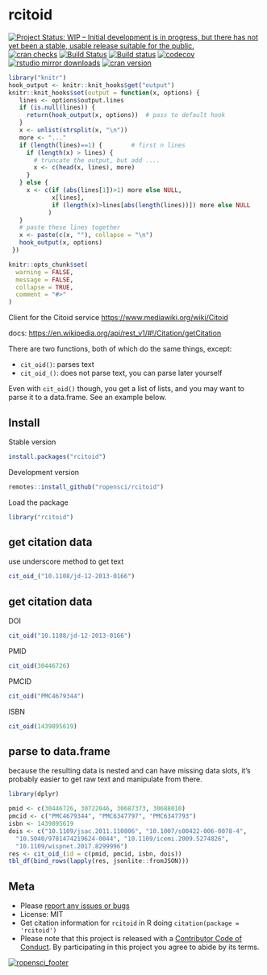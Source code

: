 rcitoid
=========

[![Project Status: WIP – Initial development is in progress, but there has not yet been a stable, usable release suitable for the public.](https://www.repostatus.org/badges/latest/wip.svg)](https://www.repostatus.org/#wip)
[![cran checks](https://cranchecks.info/badges/worst/rcitoid)](https://cranchecks.info/pkgs/rcitoid)
[![Build Status](https://travis-ci.com/ropensci/rcitoid.svg?branch=master)](https://travis-ci.com/ropensci/rcitoid)
[![Build status](https://ci.appveyor.com/api/projects/status/yk8vpcdr1rmi7byy?svg=true)](https://ci.appveyor.com/project/sckott/rcitoid)
[![codecov](https://codecov.io/gh/ropensci/rcitoid/branch/master/graph/badge.svg)](https://codecov.io/gh/ropensci/rcitoid)
[![rstudio mirror downloads](http://cranlogs.r-pkg.org/badges/rcitoid)](https://github.com/metacran/cranlogs.app)
[![cran version](https://www.r-pkg.org/badges/version/rcitoid)](https://cran.r-project.org/package=rcitoid)


```r
library("knitr")
hook_output <- knitr::knit_hooks$get("output")
knitr::knit_hooks$set(output = function(x, options) {
   lines <- options$output.lines
   if (is.null(lines)) {
     return(hook_output(x, options))  # pass to default hook
   }
   x <- unlist(strsplit(x, "\n"))
   more <- "..."
   if (length(lines)==1) {        # first n lines
     if (length(x) > lines) {
       # truncate the output, but add ....
       x <- c(head(x, lines), more)
     }
   } else {
     x <- c(if (abs(lines[1])>1) more else NULL,
            x[lines],
            if (length(x)>lines[abs(length(lines))]) more else NULL
           )
   }
   # paste these lines together
   x <- paste(c(x, ""), collapse = "\n")
   hook_output(x, options)
 })

knitr::opts_chunk$set(
  warning = FALSE,
  message = FALSE,
  collapse = TRUE,
  comment = "#>"
)
```

Client for the Citoid service <https://www.mediawiki.org/wiki/Citoid>

docs: <https://en.wikipedia.org/api/rest_v1/#!/Citation/getCitation>

There are two functions, both of which do the same things, except:

- `cit_oid()`: parses text
- `cit_oid_()`: does not parse text, you can parse later yourself

Even with `cit_oid()` though, you get a list of lists, and you may
want to parse it to a data.frame. See an example below.

## Install

Stable version

```r
install.packages("rcitoid")
```

Development version

```r
remotes::install_github("ropensci/rcitoid")
```

Load the package


```r
library("rcitoid")
```

## get citation data

use underscore method to get text

```r
cit_oid_("10.1108/jd-12-2013-0166")
```

## get citation data

DOI

```r
cit_oid("10.1108/jd-12-2013-0166")
```

PMID

```r
cit_oid(30446726)
```

PMCID

```r
cit_oid("PMC4679344")
```

ISBN

```r
cit_oid(1439895619)
```

## parse to data.frame

because the resulting data is nested and can have missing data slots,
it's probably easier to get raw text and manipulate from there.

```r
library(dplyr)

pmid <- c(30446726, 30722046, 30687373, 30688010)
pmcid <- c("PMC4679344", "PMC6347797", "PMC6347793")
isbn <- 1439895619
dois <- c("10.1109/jsac.2011.110806", "10.1007/s00422-006-0078-4",
  "10.5040/9781474219624-0044", "10.1109/icemi.2009.5274826",
  "10.1109/wispnet.2017.8299996")
res <- cit_oid_(id = c(pmid, pmcid, isbn, dois))
tbl_df(bind_rows(lapply(res, jsonlite::fromJSON)))
```

## Meta

* Please [report any issues or bugs](https://github.com/ropensci/rcitoid/issues)
* License: MIT
* Get citation information for `rcitoid` in R doing `citation(package = 'rcitoid')`
* Please note that this project is released with a [Contributor Code of Conduct](CODE_OF_CONDUCT.md). By participating in this project you agree to abide by its terms.


[![ropensci_footer](https://ropensci.org/public_images/github_footer.png)](https://ropensci.org)
